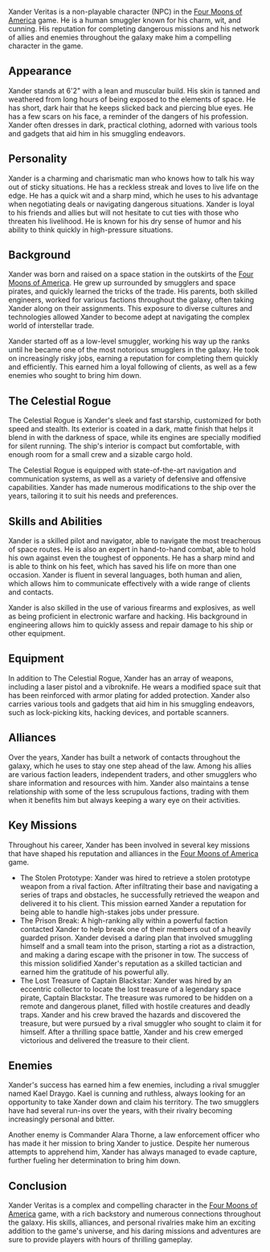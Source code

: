 
Xander Veritas is a non-playable character (NPC) in the [Four Moons of America](four-moons-of-america) game. He is a human smuggler known for his charm, wit, and cunning. His reputation for completing dangerous missions and his network of allies and enemies throughout the galaxy make him a compelling character in the game.

## Appearance
Xander stands at 6'2" with a lean and muscular build. His skin is tanned and weathered from long hours of being exposed to the elements of space. He has short, dark hair that he keeps slicked back and piercing blue eyes. He has a few scars on his face, a reminder of the dangers of his profession. Xander often dresses in dark, practical clothing, adorned with various tools and gadgets that aid him in his smuggling endeavors.

## Personality
Xander is a charming and charismatic man who knows how to talk his way out of sticky situations. He has a reckless streak and loves to live life on the edge. He has a quick wit and a sharp mind, which he uses to his advantage when negotiating deals or navigating dangerous situations. Xander is loyal to his friends and allies but will not hesitate to cut ties with those who threaten his livelihood. He is known for his dry sense of humor and his ability to think quickly in high-pressure situations.

## Background
Xander was born and raised on a space station in the outskirts of the [Four Moons of America](four-moons-of-america). He grew up surrounded by smugglers and space pirates, and quickly learned the tricks of the trade. His parents, both skilled engineers, worked for various factions throughout the galaxy, often taking Xander along on their assignments. This exposure to diverse cultures and technologies allowed Xander to become adept at navigating the complex world of interstellar trade.

Xander started off as a low-level smuggler, working his way up the ranks until he became one of the most notorious smugglers in the galaxy. He took on increasingly risky jobs, earning a reputation for completing them quickly and efficiently. This earned him a loyal following of clients, as well as a few enemies who sought to bring him down.

## The Celestial Rogue
The Celestial Rogue is Xander's sleek and fast starship, customized for both speed and stealth. Its exterior is coated in a dark, matte finish that helps it blend in with the darkness of space, while its engines are specially modified for silent running. The ship's interior is compact but comfortable, with enough room for a small crew and a sizable cargo hold.

The Celestial Rogue is equipped with state-of-the-art navigation and communication systems, as well as a variety of defensive and offensive capabilities. Xander has made numerous modifications to the ship over the years, tailoring it to suit his needs and preferences.

## Skills and Abilities
Xander is a skilled pilot and navigator, able to navigate the most treacherous of space routes. He is also an expert in hand-to-hand combat, able to hold his own against even the toughest of opponents. He has a sharp mind and is able to think on his feet, which has saved his life on more than one occasion. Xander is fluent in several languages, both human and alien, which allows him to communicate effectively with a wide range of clients and contacts.

Xander is also skilled in the use of various firearms and explosives, as well as being proficient in electronic warfare and hacking. His background in engineering allows him to quickly assess and repair damage to his ship or other equipment.

## Equipment
In addition to The Celestial Rogue, Xander has an array of weapons, including a laser pistol and a vibroknife. He wears a modified space suit that has been reinforced with armor plating for added protection. Xander also carries various tools and gadgets that aid him in his smuggling endeavors, such as lock-picking kits, hacking devices, and portable scanners.

## Alliances
Over the years, Xander has built a network of contacts throughout the galaxy, which he uses to stay one step ahead of the law. Among his allies are various faction leaders, independent traders, and other smugglers who share information and resources with him. Xander also maintains a tense relationship with some of the less scrupulous factions, trading with them when it benefits him but always keeping a wary eye on their activities.

## Key Missions
Throughout his career, Xander has been involved in several key missions that have shaped his reputation and alliances in the [Four Moons of America](four-moons-of-america) game.

* The Stolen Prototype: Xander was hired to retrieve a stolen prototype weapon from a rival faction. After infiltrating their base and navigating a series of traps and obstacles, he successfully retrieved the weapon and delivered it to his client. This mission earned Xander a reputation for being able to handle high-stakes jobs under pressure.
* The Prison Break: A high-ranking ally within a powerful faction contacted Xander to help break one of their members out of a heavily guarded prison. Xander devised a daring plan that involved smuggling himself and a small team into the prison, starting a riot as a distraction, and making a daring escape with the prisoner in tow. The success of this mission solidified Xander's reputation as a skilled tactician and earned him the gratitude of his powerful ally.
* The Lost Treasure of Captain Blackstar: Xander was hired by an eccentric collector to locate the lost treasure of a legendary space pirate, Captain Blackstar. The treasure was rumored to be hidden on a remote and dangerous planet, filled with hostile creatures and deadly traps. Xander and his crew braved the hazards and discovered the treasure, but were pursued by a rival smuggler who sought to claim it for himself. After a thrilling space battle, Xander and his crew emerged victorious and delivered the treasure to their client.

## Enemies
Xander's success has earned him a few enemies, including a rival smuggler named Kael Draygo. Kael is cunning and ruthless, always looking for an opportunity to take Xander down and claim his territory. The two smugglers have had several run-ins over the years, with their rivalry becoming increasingly personal and bitter.

Another enemy is Commander Alara Thorne, a law enforcement officer who has made it her mission to bring Xander to justice. Despite her numerous attempts to apprehend him, Xander has always managed to evade capture, further fueling her determination to bring him down.

## Conclusion
Xander Veritas is a complex and compelling character in the [Four Moons of America](four-moons-of-america) game, with a rich backstory and numerous connections throughout the galaxy. His skills, alliances, and personal rivalries make him an exciting addition to the game's universe, and his daring missions and adventures are sure to provide players with hours of thrilling gameplay.
